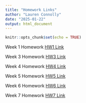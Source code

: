 ```yaml
---
title: "Homework Links"
author: "Lauren Connolly"
date: "2025-01-22"
output: html_document
---
```


```r
knitr::opts_chunk$set(echo = TRUE)
```

Week 1 Homework [HW1 Link](HW1.html)

Week 3 Homework [HW3 Link](Homework3.html)

Week 4 Homework [HW4 Link](Homework4.html)

Week 5 Homework [HW5 Link](Homework5.html)

Week 6 Homework [HW6 Link](Homework6.html)

Week 7 Homework [HW7 Link](Homework7.html)